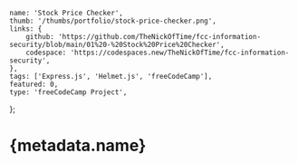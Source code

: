	name: 'Stock Price Checker',
	thumb: '/thumbs/portfolio/stock-price-checker.png',
	links: {
		github: 'https://github.com/TheNickOfTime/fcc-information-security/blob/main/01%20-%20Stock%20Price%20Checker',
		codespace: 'https://codespaces.new/TheNickOfTime/fcc-information-security',
	},
	tags: ['Express.js', 'Helmet.js', 'freeCodeCamp'],
	featured: 0,
	type: 'freeCodeCamp Project',
};

# {metadata.name}
